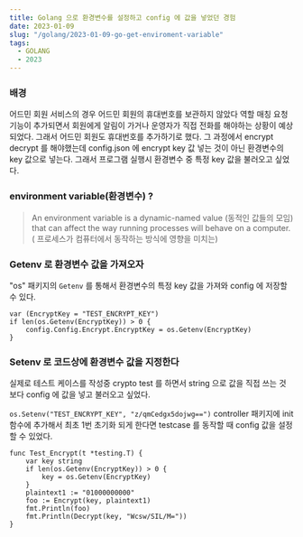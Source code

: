 ```yaml
---
title: Golang 으로 환경변수를 설정하고 config 에 값을 넣었던 경험
date: 2023-01-09
slug: "/golang/2023-01-09-go-get-enviroment-variable"
tags:
  - GOLANG
  - 2023
---
```


### 배경
어드민 회원 서비스의 경우 어드민 회원의 휴대번호를 보관하지 않았다
역할 매칭 요청 기능이 추가되면서 회원에게 알림이 가거나 운영자가 직접 전화를 해야하는 상황이 예상되었다.
그래서 어드민 회원도 휴대번호를 추가하기로 했다.
그 과정에서 encrypt decrypt 를 해야했는데
config.json 에 encrypt key 값 넣는 것이 아닌 환경변수의 key 값으로 넣는다.
그래서 프로그램 실행시 환경변수 중 특정 key 값을 불러오고 싶었다.


### environment variable(환경변수) ?
> An environment variable is a dynamic-named value (동적인 값들의 모임)
  that can affect the way running processes will behave on a computer. ( 프로세스가 컴퓨터에서 동작하는 방식에 영향을 미치는)


### Getenv 로 환경변수 값을 가져오자

"os" 패키지의 `Getenv` 를 통해서 환경변수의 특정 key 값을 가져와 config 에 저장할 수 있다.

```
var (EncryptKey = "TEST_ENCRYPT_KEY")
if len(os.Getenv(EncryptKey)) > 0 {
	config.Config.Encrypt.EncryptKey = os.Getenv(EncryptKey)
}

```

### Setenv 로  코드상에 환경변수 값을 지정한다

실제로 테스트 케이스를 작성중 crypto test 를 하면서
string 으로 값을 직접 쓰는 것 보다 config 에 값을 넣고 불러오고 싶었다.


`os.Setenv("TEST_ENCRYPT_KEY", "z/qmCedgx5dojwg==")`
controller 패키지에 init 함수에 추가해서 최초 1번 초기화 되게 한다면
testcase 를 동작할 때 config 값을 설정할 수 있었다.

```
func Test_Encrypt(t *testing.T) {
	var key string
	if len(os.Getenv(EncryptKey)) > 0 {
		key = os.Getenv(EncryptKey)
	}
	plaintext1 := "01000000000"
	foo := Encrypt(key, plaintext1)
	fmt.Println(foo)
	fmt.Println(Decrypt(key, "Wcsw/SIL/M="))
}

```